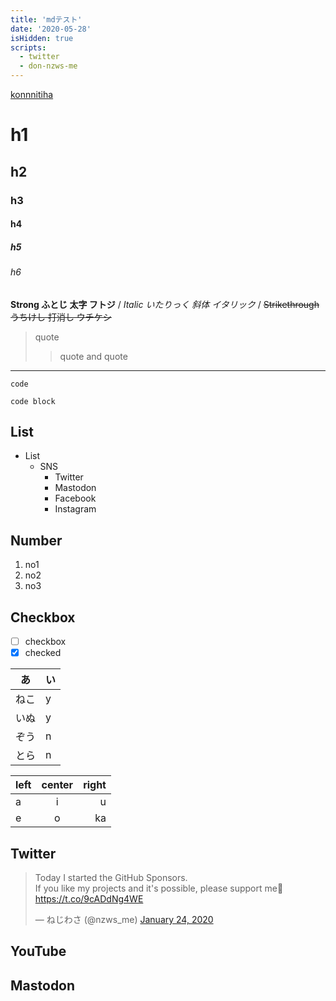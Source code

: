 ```yaml
---
title: 'mdテスト'
date: '2020-05-28'
isHidden: true
scripts:
  - twitter
  - don-nzws-me
---
```


[konnnitiha](https://example.com)

# h1

## h2

### h3

#### h4

##### h5

###### h6

**Strong ふとじ 太字 フトジ** / _Italic いたりっく 斜体 イタリック_ / ~~Strikethrough うちけし 打消し ウチケシ~~

> quote
>
> > quote and quote

---

`code`

```
code block
```

## List

- List
  - SNS
    - Twitter
    - Mastodon
    - Facebook
    - Instagram

## Number

1. no1
1. no2
1. no3

## Checkbox

- [ ] checkbox
- [x] checked

| あ   | い  |
| ---- | --- |
| ねこ | y   |
| いぬ | y   |
| ぞう | n   |
| とら | n   |

| left | center | right |
| :--- | :----: | ----: |
| a    |   i    |     u |
| e    |   o    |    ka |

## Twitter

<blockquote className="twitter-tweet">
  <p lang="en" dir="ltr">
    Today I started the GitHub Sponsors.
    <br />
    If you like my projects and it&#39;s possible, please support me💖
    <a href="https://t.co/9cADdNg4WE">https://t.co/9cADdNg4WE</a>
  </p>
  &mdash; ねじわさ (@nzws_me) <a href="https://twitter.com/nzws_me/status/1220614067229843457?ref_src=twsrc%5Etfw">January 24, 2020</a>
</blockquote>

## YouTube

<YouTube youtubeId="QcQ3DK2WU3Q" />

## Mastodon

<MastodonEmbed url="https://don.nzws.me/@nzws/104149925448504836" />
